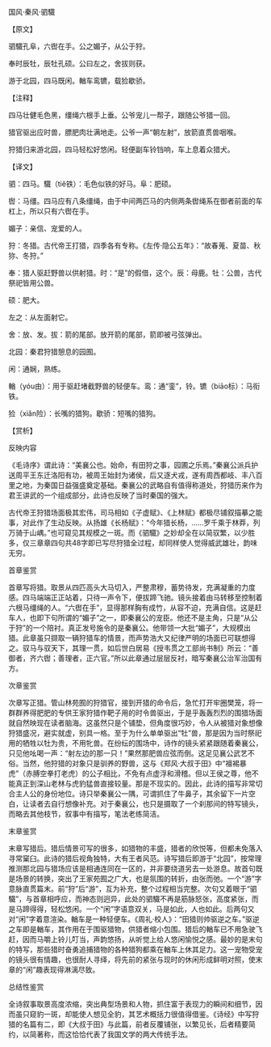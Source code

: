 

国风·秦风·驷驖

【原文】

驷驖孔阜，六辔在手。公之媚子，从公于狩。

奉时辰牡，辰牡孔硕。公曰左之，舍拔则获。

游于北园，四马既闲。輶车鸾镳，载猃歇骄。

【注释】

四马壮健毛色黑，缰绳六根手上垂。公爷宠儿一帮子，跟随公爷猎一回。

猎官驱出应时兽，膘肥肉壮满地走。公爷一声“朝左射”，放箭直贯兽咽喉。

狩猎归来游北园，四马轻松好悠闲。轻便副车铃铛响，车上息着众猎犬。

【译文】

驷：四马。驖（tiě铁）：毛色似铁的好马。阜：肥硕。

辔：马缰。四马应有八条缰绳，由于中间两匹马的内侧两条辔绳系在御者前面的车杠上，所以只有六辔在手。

媚子：亲信、宠爱的人。

狩：冬猎。古代帝王打猎，四季各有专称。《左传·隐公五年》：“故春蒐、夏苗、秋狝、冬狩。”

奉：猎人驱赶野兽以供射猎。时：“是”的假借，这个。辰：母鹿。牡：公兽，古代祭祀皆用公兽。

硕：肥大。

左之：从左面射它。

舍：放、发。拔：箭的尾部。放开箭的尾部，箭即被弓弦弹出。

北园：秦君狩猎憩息的园囿。

闲：通娴，熟练。

輶（yóu由）：用于驱赶堵截野兽的轻便车。鸾：通“銮”，铃。镳（biāo标）：马衔铁。

猃（xiǎn险）：长嘴的猎狗。歇骄：短嘴的猎狗。

【赏析】

反映内容

《毛诗序》谓此诗：“美襄公也。始命，有田狩之事，园圃之乐焉。”秦襄公派兵护送周平王东迁洛阳有功，被周王始封为诸侯，后又逐犬戎，遂有周西都岐、丰八百里之地，为秦国日益强盛奠定基础。秦襄公的武略自有值得称道处，狩猎历来作为君王讲武的一个组成部分，此诗也反映了当时秦国的强大。

古代帝王狩猎场面极其宏伟，司马相如《子虚赋》、《上林赋》都极尽铺叙描摹之能事，对此作了生动反映。从扬雄《长杨赋》：“今年猎长杨，……罗千乘于林莽，列万骑于山嵎。”也可窥见其规模之一斑。而《驷驖》之妙却全在以简驭繁，以少胜多，仅三章章四句共48字即已写尽狩猎全过程，却同样使人觉得威武雄壮，韵味无穷。

首章鉴赏

首章写将猎。取景从四匹高头大马切入，严整肃穆，蓄势待发，充满凝重的力度感。四马端端正正站着，只待一声令下，便拔蹄飞驰。镜头接着由马转移至控制着六根马缰绳的人。“六辔在手”，显得那样胸有成竹，从容不迫，充满自信。这是赶车人，也即下句所谓的“媚子”之一，即秦襄公的宠臣。他还不是主角，只是“从公于狩”的一个陪衬。真正发号施令的是秦襄公。他带领一大批“媚子”，大规模出猎。此章虽只撷取一辆狩猎车的情景，而声势浩大又纪律严明的场面已可联想得之。驭马与驭天下，其理一贯，如后世白居易《授韦贯之工部尚书制》所云：“善御者，齐六辔；善理者，正六官。”所以此章通过层层反衬，暗写秦襄公治军治国有方。

次章鉴赏

次章写正猎。管山林苑囿的狩猎官，接到开猎的命令后，急忙打开牢圈樊笼，将一群群养得肥肥的专供王家狩猎作靶子用的时令兽驱出，于是乎轰轰烈烈的围猎场面就自然映现在读者脑海。这虽然只是个铺垫，但角度很巧妙，令人从被猎对象想像狩猎盛况，避实就虚，别具一格。至于为什么单单驱出“牡”兽，那是因为当时祭祀用的牺牲以牡为贵，不用牝兽。在纷纭的围场中，诗作的镜头紧紧跟随着秦襄公，只见他吆喝一声：“射左边的那一只！”果然那肥兽应弦而倒。这足见襄公武艺不俗。当然，他狩猎的对象只是驯养的野兽，这与《郑风·大叔于田》中“襢裼暴虎”（赤膊空拳打老虎）的公子相比，不免有点虚浮和滑稽。但以王侯之尊，他不能真正到深山老林与虎豹猛兽直接较量。那是不现实的。因此，此诗的描写非常切合主人公的身份地位。诗只举秦襄公一隅，可谓抓住了牛鼻子，其余留下一片空白，让读者去自行想像补充。对于秦襄公，也只是摄取了一个刹那间的特写镜头，而略去其他枝节，叙事中有描写，笔法老练简洁。

末章鉴赏

末章写猎后。猎后情景可写的很多，如猎物的丰盛，猎者的欣悦等，但都未免落入寻常窠臼。此诗的猎后视角独特，大有王者风范。诗写猎后即游于“北园”，按常理推测那北园与猎场应该是相通连同在一区的，并非要绕道另去一处游息。故首句既是场景的转换，突出了王家苑囿之广大，也是氛围的转折，由张而弛。一个“游”字意脉直贯篇末。前“狩”后“游”，互为补充，整个过程相当完整。次句又着眼于“驷驖”，与首章相呼应，而神态则迥异，此处的驷驖不再是筋脉怒张，高度紧张，而是马蹄得得，轻松悠闲。一个“闲”字语意双关，马是如此，人也如此。后两句又对“闲”字着意渲染。輶车是一种轻便车。《周礼·校人》：“田猎则帅驱逆之车。”驱逆之车即是輶车，其作用在于围驱猎物，供猎者缩小包围。猎后的輶车已不用急驶飞赶，因而马嚼上铃儿叮当，声韵悠扬，从听觉上给人悠闲愉悦之感。最妙的是末句的特写，那些猎时奋勇追捕猎物的各种猎狗都乘在輶车上休其足力。这一宠物受宠的镜头很有情趣，也很耐人寻绎，将先前的紧张与现时的休闲形成鲜明对照，使末章的“闲”趣表现得淋漓尽致。

总结性鉴赏

全诗叙事取景高度浓缩，突出典型场景和人物，抓住富于表现力的瞬间和细节，因而虽只窥豹一斑，却能使人想见全豹，其艺术概括力很值得借鉴。《诗经》中写狩猎的名篇有二，即《大叔于田》与此篇，前者反覆铺张，以繁见长，后者精要简约，以简著称，而这恰恰代表了我国文学的两大传统手法。

